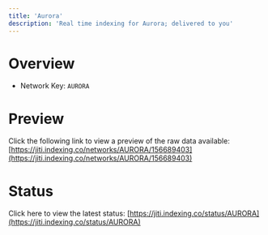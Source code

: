 ```yaml
---
title: 'Aurora'
description: 'Real time indexing for Aurora; delivered to you'
---
```


# Overview
- Network Key: `AURORA`

# Preview
Click the following link to view a preview of the raw data available: [https://jiti.indexing.co/networks/AURORA/156689403](https://jiti.indexing.co/networks/AURORA/156689403)

# Status
Click here to view the latest status: [https://jiti.indexing.co/status/AURORA](https://jiti.indexing.co/status/AURORA)
